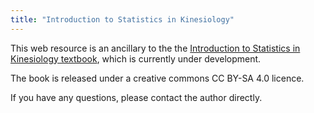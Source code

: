 ```yaml
---
title: "Introduction to Statistics in Kinesiology"
---
```


This web resource is an ancillary to the the [Introduction to Statistics in Kinesiology textbook](https://drfurtado.github.io/isk/), which is currently under development.  

The book is released under a creative commons CC BY-SA 4.0 licence. 

If you have any questions, please contact the author directly.